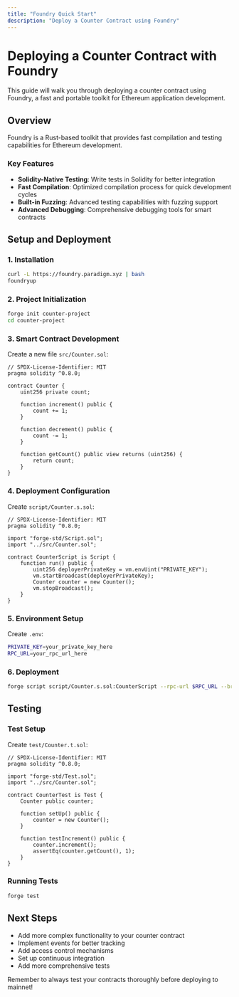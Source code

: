 ```yaml
---
title: "Foundry Quick Start"
description: "Deploy a Counter Contract using Foundry"
---
```


# Deploying a Counter Contract with Foundry

This guide will walk you through deploying a counter contract using Foundry, a fast and portable toolkit for Ethereum application development.

## Overview

Foundry is a Rust-based toolkit that provides fast compilation and testing capabilities for Ethereum development.

### Key Features

- **Solidity-Native Testing**: Write tests in Solidity for better integration
- **Fast Compilation**: Optimized compilation process for quick development cycles
- **Built-in Fuzzing**: Advanced testing capabilities with fuzzing support
- **Advanced Debugging**: Comprehensive debugging tools for smart contracts

## Setup and Deployment

### 1. Installation

```bash
curl -L https://foundry.paradigm.xyz | bash
foundryup
```

### 2. Project Initialization

```bash
forge init counter-project
cd counter-project
```

### 3. Smart Contract Development

Create a new file `src/Counter.sol`:

```solidity
// SPDX-License-Identifier: MIT
pragma solidity ^0.8.0;

contract Counter {
    uint256 private count;

    function increment() public {
        count += 1;
    }

    function decrement() public {
        count -= 1;
    }

    function getCount() public view returns (uint256) {
        return count;
    }
}
```

### 4. Deployment Configuration

Create `script/Counter.s.sol`:

```solidity
// SPDX-License-Identifier: MIT
pragma solidity ^0.8.0;

import "forge-std/Script.sol";
import "../src/Counter.sol";

contract CounterScript is Script {
    function run() public {
        uint256 deployerPrivateKey = vm.envUint("PRIVATE_KEY");
        vm.startBroadcast(deployerPrivateKey);
        Counter counter = new Counter();
        vm.stopBroadcast();
    }
}
```

### 5. Environment Setup

Create `.env`:

```bash
PRIVATE_KEY=your_private_key_here
RPC_URL=your_rpc_url_here
```

### 6. Deployment

```bash
forge script script/Counter.s.sol:CounterScript --rpc-url $RPC_URL --broadcast
```

## Testing

### Test Setup

Create `test/Counter.t.sol`:

```solidity
// SPDX-License-Identifier: MIT
pragma solidity ^0.8.0;

import "forge-std/Test.sol";
import "../src/Counter.sol";

contract CounterTest is Test {
    Counter public counter;

    function setUp() public {
        counter = new Counter();
    }

    function testIncrement() public {
        counter.increment();
        assertEq(counter.getCount(), 1);
    }
}
```

### Running Tests

```bash
forge test
```

## Next Steps

- Add more complex functionality to your counter contract
- Implement events for better tracking
- Add access control mechanisms
- Set up continuous integration
- Add more comprehensive tests

Remember to always test your contracts thoroughly before deploying to mainnet! 